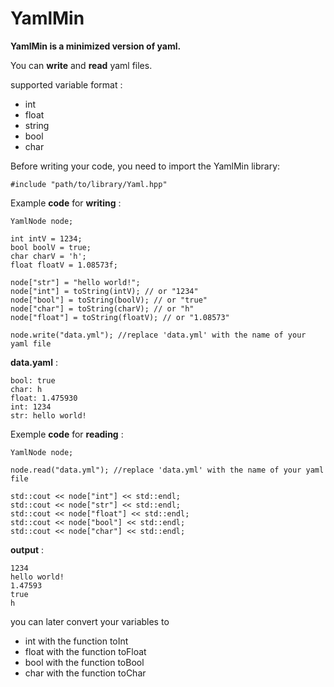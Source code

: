 # YamlMin
**YamlMin is a minimized version of yaml.**

You can **write** and **read** yaml files.

supported variable format :
- int 
- float
- string
- bool
- char

Before writing your code, you need to import the YamlMin library:

	#include "path/to/library/Yaml.hpp"

Example **code** for **writing** :

	YamlNode node;

	int intV = 1234;
	bool boolV = true;
	char charV = 'h';
	float floatV = 1.08573f;

	node["str"] = "hello world!";
	node["int"] = toString(intV); // or "1234"
	node["bool"] = toString(boolV); // or "true"
	node["char"] = toString(charV); // or "h"
	node["float"] = toString(floatV); // or "1.08573"

	node.write("data.yml"); //replace 'data.yml' with the name of your yaml file

**data.yaml** :

	bool: true
	char: h
	float: 1.475930
	int: 1234
	str: hello world!

Exemple **code** for **reading** :

	YamlNode node;

	node.read("data.yml"); //replace 'data.yml' with the name of your yaml file

	std::cout << node["int"] << std::endl;
	std::cout << node["str"] << std::endl;
	std::cout << node["float"] << std::endl;
	std::cout << node["bool"] << std::endl;
	std::cout << node["char"] << std::endl;

**output** :
	
	1234
	hello world!
	1.47593
	true
	h

you can later convert your variables to 
- int with the function toInt
- float with the function toFloat 
- bool with the function toBool
- char with the function toChar
